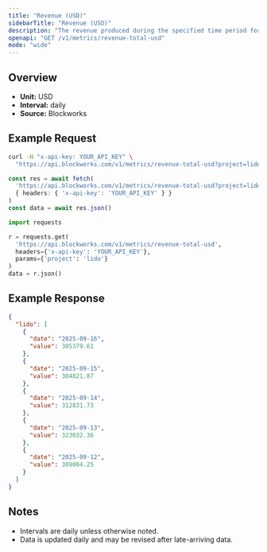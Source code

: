```yaml
---
title: "Revenue (USD)"
sidebarTitle: "Revenue (USD)"
description: "The revenue produced during the specified time period for given project."
openapi: "GET /v1/metrics/revenue-total-usd"
mode: "wide"
---
```


## Overview

- **Unit:** USD
- **Interval:** daily
- **Source:** Blockworks

## Example Request

<CodeGroup>

```bash cURL
curl -H "x-api-key: YOUR_API_KEY" \
  "https://api.blockworks.com/v1/metrics/revenue-total-usd?project=lido"
```

```typescript TypeScript
const res = await fetch(
  'https://api.blockworks.com/v1/metrics/revenue-total-usd?project=lido',
  { headers: { 'x-api-key': 'YOUR_API_KEY' } }
)
const data = await res.json()
```

```python Python
import requests

r = requests.get(
  'https://api.blockworks.com/v1/metrics/revenue-total-usd',
  headers={'x-api-key': 'YOUR_API_KEY'},
  params={'project': 'lido'}
)
data = r.json()
```

</CodeGroup>

## Example Response

```json
{
  "lido": [
    {
      "date": "2025-09-16",
      "value": 305379.61
    },
    {
      "date": "2025-09-15",
      "value": 304821.87
    },
    {
      "date": "2025-09-14",
      "value": 312831.73
    },
    {
      "date": "2025-09-13",
      "value": 323032.36
    },
    {
      "date": "2025-09-12",
      "value": 309004.25
    }
  ]
}
```

## Notes
- Intervals are daily unless otherwise noted.
- Data is updated daily and may be revised after late-arriving data.